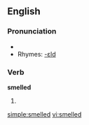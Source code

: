 ==English==

===Pronunciation===
*{{IPA|/'smεld/}}
*Rhymes: [[Rhymes:English:-ɛld|-ɛld]]

===Verb===
'''smelled'''

# {{past of|smell}}

[[simple:smelled]]
[[vi:smelled]]